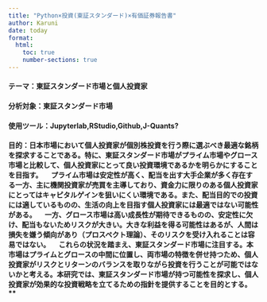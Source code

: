 ---
title: "Python×投資(東証スタンダード)×有価証券報告書"
author: Karuni
date: today
format: 
  html:
    toc: true
    number-sections: true
---

#### **テーマ：東証スタンダード市場と個人投資家**

#### **分析対象：東証スタンダード市場**

#### **使用ツール：Jupyterlab,RStudio,Github,J-Quants?**

#### **目的**：日本市場において個人投資家が個別株投資を行う際に選ぶべき最適な銘柄を探求することである。特に、東証スタンダード市場がプライム市場やグロース市場と比較して、個人投資家にとって良い投資環境であるかを明らかにすることを目指す。 　プライム市場は安定性が高く、配当を出す大手企業が多く存在する一方、主に機関投資家が売買を主導しており、資金力に限りのある個人投資家にとってはキャピタルゲインを狙いにくい環境である。また、配当目的での投資には適しているものの、生活の向上を目指す個人投資家には最適ではない可能性がある。 　一方、グロース市場は高い成長性が期待できるものの、安定性に欠け、配当もないためリスクが大きい。大きな利益を得る可能性はあるが、人間は損失を嫌う傾向があり（プロスペクト理論）、そのリスクを受け入れることは容易ではない。 　これらの状況を踏まえ、東証スタンダード市場に注目する。本市場はプライムとグロースの中間に位置し、両市場の特徴を併せ持つため、個人投資家がリスクとリターンのバランスを取りながら投資を行うことが可能ではないかと考える。本研究では、東証スタンダード市場が持つ可能性を探求し、個人投資家が効果的な投資戦略を立てるための指針を提供することを目的とする。\*\*
